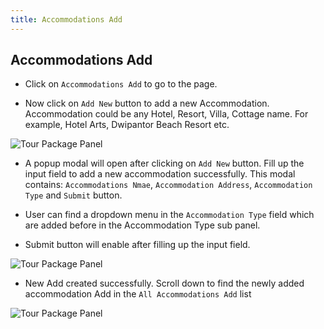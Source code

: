 ```yaml
---
title: Accommodations Add
---
```

## Accommodations Add

- Click on `Accommodations Add` to go to the page.

- Now click on `Add New` button to add a new Accommodation. Accommodation could be any Hotel, Resort, Villa, Cottage name. For example, Hotel Arts, Dwipantor Beach Resort etc.

![Tour Package Panel](pages/assets/acc1.png)

- A popup modal will open after clicking on `Add New` button. Fill up the input field to add a new accommodation successfully. This modal contains: `Accommodations Nmae`, `Accommodation Address`, `Accommodation Type` and `Submit` button.

- User can find a dropdown menu in the `Accommodation Type` field which are added before in the Accommodation Type sub panel.

- Submit button will enable after filling up the input field.

![Tour Package Panel](pages/assets/acc2.png)

- New Add created successfully. Scroll down to find the newly added accommodation Add in the `All Accommodations Add` list

![Tour Package Panel](pages/assets/acc3.png)
